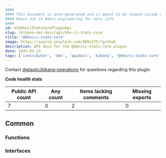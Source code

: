 ```yaml
---
####
#### This document is auto-generated and is meant to be viewed inside our experimental, new docs system.
#### Reach out in #docs-engineering for more info.
####
id: kibKbnCiStatsCorePluginApi
slug: /kibana-dev-docs/api/kbn-ci-stats-core
title: "@kbn/ci-stats-core"
image: https://source.unsplash.com/400x175/?github
description: API docs for the @kbn/ci-stats-core plugin
date: 2025-02-13
tags: ['contributor', 'dev', 'apidocs', 'kibana', '@kbn/ci-stats-core']
---
```




Contact [@elastic/kibana-operations](https://github.com/orgs/elastic/teams/kibana-operations) for questions regarding this plugin.

**Code health stats**

| Public API count  | Any count | Items lacking comments | Missing exports |
|-------------------|-----------|------------------------|-----------------|
| 7 | 0 | 2 | 0 |

## Common

### Functions
<DocDefinitionList data={kbnCiStatsCoreObj.common.functions}/>

### Interfaces
<DocDefinitionList data={kbnCiStatsCoreObj.common.interfaces}/>

